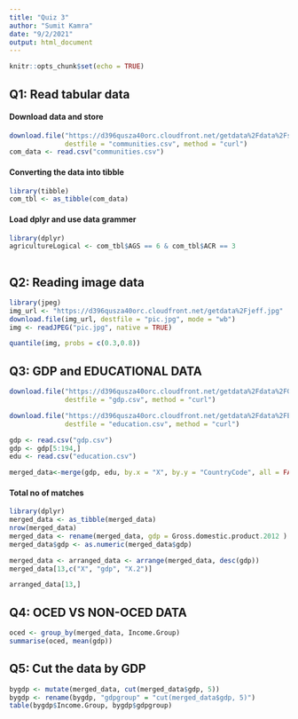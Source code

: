 ```yaml
---
title: "Quiz 3"
author: "Sumit Kamra"
date: "9/2/2021"
output: html_document
---
```


```r
knitr::opts_chunk$set(echo = TRUE)
```

## Q1: Read tabular data
#### Download data and store 

```r
download.file("https://d396qusza40orc.cloudfront.net/getdata%2Fdata%2Fss06hid.csv", 
              destfile = "communities.csv", method = "curl")
com_data <- read.csv("communities.csv")
```
#### Converting the data into tibble
```r
library(tibble)
com_tbl <- as_tibble(com_data)
```

#### Load dplyr and use data grammer
```r
library(dplyr)
agricultureLogical <- com_tbl$AGS == 6 & com_tbl$ACR == 3
        
```

## Q2: Reading image data
```r
library(jpeg)
img_url <- "https://d396qusza40orc.cloudfront.net/getdata%2Fjeff.jpg"
download.file(img_url, destfile = "pic.jpg", mode = "wb")
img <- readJPEG("pic.jpg", native = TRUE)
```
```r
quantile(img, probs = c(0.3,0.8))
```
## Q3: GDP and EDUCATIONAL DATA 
```r
download.file("https://d396qusza40orc.cloudfront.net/getdata%2Fdata%2FGDP.csv",
              destfile = "gdp.csv", method = "curl")

download.file("https://d396qusza40orc.cloudfront.net/getdata%2Fdata%2FEDSTATS_Country.csv",
              destfile = "education.csv", method = "curl")

gdp <- read.csv("gdp.csv")
gdp <- gdp[5:194,]
edu <- read.csv("education.csv")
```

```r
merged_data<-merge(gdp, edu, by.x = "X", by.y = "CountryCode", all = FALSE)
```

#### Total no of matches
```r
library(dplyr)
merged_data <- as_tibble(merged_data)
nrow(merged_data)
merged_data <- rename(merged_data, gdp = Gross.domestic.product.2012 )
merged_data$gdp <- as.numeric(merged_data$gdp)
```

```r
merged_data <- arranged_data <- arrange(merged_data, desc(gdp))
merged_data[13,c("X", "gdp", "X.2")]
```

```r
arranged_data[13,]
```
## Q4: OCED VS NON-OCED DATA
```r
oced <- group_by(merged_data, Income.Group)
summarise(oced, mean(gdp))
```

## Q5: Cut the data by GDP
```r
bygdp <- mutate(merged_data, cut(merged_data$gdp, 5))
bygdp <- rename(bygdp, "gdpgroup" = "cut(merged_data$gdp, 5)")
table(bygdp$Income.Group, bygdp$gdpgroup)
```


